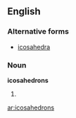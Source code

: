 ==English==

===Alternative forms===
* [[icosahedra]]

===Noun===
'''icosahedrons'''

# {{plural of|[[icosahedron]]}}

[[ar:icosahedrons]]